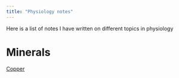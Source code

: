 ```yaml
---
title: "Physiology notes"
---
```


Here is a list of notes I have written on different topics in physiology

# Minerals
[Copper](Minerals/copper.qmd)
